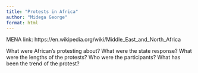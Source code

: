 ```yaml
---
title: "Protests in Africa"
author: "Midega George"
format: html
---
```

MENA link: https://en.wikipedia.org/wiki/Middle_East_and_North_Africa


What were African's protesting about?
What were the state response?
What were the lengths of the protests?
Who were the participants?
What has been the trend of the protest?